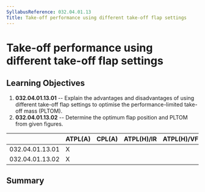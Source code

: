 ```yaml
---
SyllabusReference: 032.04.01.13
Title: Take-off performance using different take-off flap settings
---
```


# Take-off performance using different take-off flap settings

## Learning Objectives

1.  **032.04.01.13.01** -- Explain the advantages and disadvantages of using
    different take-off flap settings to optimise the performance-limited
    take-off mass (PLTOM).
2.  **032.04.01.13.02** -- Determine the optimum flap position and PLTOM from
    given figures.

|                 | ATPL(A) | CPL(A) | ATPL(H)/IR | ATPL(H)/VFR | CPL(H) | IR  | CBIR(A) |
| --------------- | ------- | ------ | ---------- | ----------- | ------ | --- | ------- |
| 032.04.01.13.01 | X       |        |            |             |        |     |         |
| 032.04.01.13.02 | X       |        |            |             |        |     |         |

## Summary
